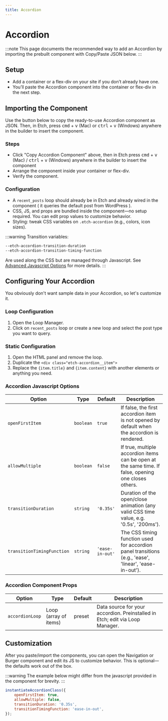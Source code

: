 ```yaml
---
title: Accordion
---
```





# Accordion

:::note
This page documents the recommended way to add an Accordion by importing the prebuilt component with Copy/Paste JSON below.
:::

## Setup

- Add a container or a flex-div on your site if you don’t already have one.
- You’ll paste the Accordion component into the container or flex-div in the next step.

## Importing the Component

Use the button below to copy the ready-to-use Accordion component as JSON.
Then, in Etch, press <kbd>cmd</kbd> + <kbd>v</kbd> (Mac) or <kbd>ctrl</kbd> + <kbd>v</kbd> (Windows) anywhere in the builder to insert the component.

<div style={{ display: 'flex', gap: '1rem', flexWrap: 'wrap' }}>
  <CopyToClipboard label="Copy Accordion Component" value={ACCORDION_JSON} />
</div>

### Steps
- Click "Copy Accordion Component" above, then in Etch press <kbd>cmd</kbd> + <kbd>v</kbd> (Mac) / <kbd>ctrl</kbd> + <kbd>v</kbd> (Windows) anywhere in the builder to insert the component
- Arrange the component inside your container or flex-div.
- Verify the component.

### Configuration
- A `recent_posts` loop should already be in Etch and already wired in the component ( it queries the default post from WordPress ).
- CSS, JS, and props are bundled inside the component—no setup required. You can edit prop values to customize behavior.
- Styling: tweak CSS variables on `.etch-accordion` (e.g., colors, icon sizes).

:::warning
Transition variables:
```css
--etch-accordion-transition-duration
--etch-accordion-transition-timing-function
```
Are used along the CSS but are managed through Javascript. See [Advanced Javascript Options](#accordion-javascript-options) for more details.
:::

## Configuring Your Accordion

You obviously don't want sample data in your Accordion, so let's customize it.

### Loop Configuration
1. Open the Loop Manager.
2. Click on `recent_posts` loop or create a new loop and select the post type you want to query.

### Static Configuration
1. Open the HTML panel and remove the loop.
2. Duplicate the `<div class="etch-accordion__item">`
3. Replace the `{item.title}` and `{item.content}` with another elements or anything you need.

### Accordion Javascript Options
| Option           | Type                      | Default | Description |
| ---------------- | ------------------------- | ------- | ----------- |
| `openFirstItem` | `boolean` | `true` | If false, the first accordion item is not opened by default when the accordion is rendered. |
| `allowMultiple`    | `boolean`             | `false`  | If true, multiple accordion items can be open at the same time. If false, opening one closes others. |
| `transitionDuration`    | `string`             | `'0.35s'`  | Duration of the open/close animation (any valid CSS time value, e.g. '0.5s', '200ms'). |
| `transitionTimingFunction`    | `string`             | `'ease-in-out'`  | The CSS timing function used for accordion panel transitions (e.g., 'ease', 'linear', 'ease-in-out'). |

### Accordion Component Props

| Option           | Type                      | Default | Description |
| ---------------- | ------------------------- | ------- | ----------- |
| `accordionLoop`        | Loop (array of items)     | preset  | Data source for your accordion. Preinstalled in Etch; edit via Loop Manager. |


## Customization

After you paste/import the components, you can open the Navigation or Burger component and edit its JS to customize behavior. This is optional—the defaults work out of the box.

:::warning
The example below might differ from the javascript provided in the component for brevity.
:::

```js
instantiateAccordionClass({
	openFirstItem: true,
	allowMultiple: false,
	transitionDuration: '0.35s',
	transitionTimingFunction: 'ease-in-out',
});
```
